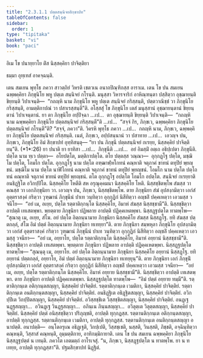 ```yaml
---
title: "2.3.1.1 ปตฺตสนฺนิจยสิกฺขาปท"
tableOfContents: false
sidebar:
  order: 1
type: "tipitaka"
basket: "vi"
book: "paci"
---
```



<DynamicBreadcrumb />


<Paragraph number="2424" type="center" book="paci">
อิเม โข ปนายฺยาโย ติํส นิสฺสคฺคิยา ปาจิตฺติยา

  
ธมฺมา อุทฺเทสํ อาคจฺฉนฺติ.


</Paragraph>

<Division number="733" book="paci">

<Paragraph number="2425" book="paci">
เตน สมเยน พุทฺโธ ภควา สาวตฺถิยํ วิหรติ เชตวเน อนาถปิณฺฑิกสฺส อาราเม. เตน โข ปน สมเยน ฉพฺพคฺคิยา ภิกฺขุนิโย พหู ปตฺเต สนฺนิจยํ กโรนฺติ. มนุสฺสา วิหารจาริกํ อาหิณฺฑนฺตา ปสฺสิตฺวา อุชฺฌายนฺติ ขิยฺยนฺติ วิปาเจนฺติ—  “กถญฺหิ นาม ภิกฺขุนิโย พหู ปตฺเต สนฺนิจยํ กริสฺสนฺติ, ปตฺตวาณิชฺชํ วา ภิกฺขุนิโย กริสฺสนฺติ, อามตฺติกาปณํ วา ปสาเรสฺสนฺตี”ติ.
</Paragraph>

<Paragraph number="2426" book="paci">
อโสฺสสุํ โข ภิกฺขุนิโย เตสํ มนุสฺสานํ อุชฺฌายนฺตานํ ขิยฺยนฺตานํ วิปาเจนฺตานํ. ยา ตา ภิกฺขุนิโย อปฺปิจฺฉา …เป…  ตา อุชฺฌายนฺติ ขิยฺยนฺติ วิปาเจนฺติ—  “กถญฺหิ นาม ฉพฺพคฺคิยา ภิกฺขุนิโย ปตฺตสนฺนิจยํ กริสฺสนฺตี”ติ …เป…  “สจฺจํ กิร, ภิกฺขเว, ฉพฺพคฺคิยา ภิกฺขุนิโย ปตฺตสนฺนิจยํ กโรนฺตี”ติ? “สจฺจํ, ภควา”ติ. วิครหิ พุทฺโธ ภควา …เป…  กถญฺหิ นาม, ภิกฺขเว, ฉพฺพคฺคิยา ภิกฺขุนิโย ปตฺตสนฺนิจยํ กริสฺสนฺติ. เนตํ, ภิกฺขเว, อปฺปสนฺนานํ วา ปสาทาย …เป…  เอวญฺจ ปน, ภิกฺขเว, ภิกฺขุนิโย อิมํ สิกฺขาปทํ อุทฺทิสนฺตุ—
</Paragraph>

</Division>
<Division number="734" book="paci">

<Paragraph number="2427" book="paci">
<Emphasis>“ยา ปน ภิกฺขุนี ปตฺตสนฺนิจยํ กเรยฺย</Emphasis>, <Emphasis>นิสฺสคฺคิยํ ปาจิตฺติยนฺ”</Emphasis>ติ. (*1*:<Emphasis>26</Emphasis>)
</Paragraph>

</Division>
<Division number="735" book="paci">

<Paragraph number="2428" book="paci">
<Emphasis>ยา ปนา</Emphasis>ติ ยา ยาทิสา …เป…  <Emphasis>ภิกฺขุนี</Emphasis>ติ …เป…  อยํ อิมสฺมิํ อตฺเถ อธิปฺเปตา ภิกฺขุนีติ.
</Paragraph>

<Paragraph number="2429" book="paci">
<Emphasis>ปตฺโต</Emphasis> นาม ทฺเว ปตฺตา—  อโยปตฺโต, มตฺติกาปตฺโต. ตโย ปตฺตสฺส วณฺณา—  อุกฺกฏฺโฐ ปตฺโต, มชฺฌิโม ปตฺโต, โอมโก ปตฺโต. <Emphasis>อุกฺกฏฺโฐ</Emphasis> <Emphasis>นาม</Emphasis> <Emphasis>ปตฺโต</Emphasis> อฑฺฒาฬฺหโกทนํ คณฺหาติ จตุภาคํ ขาทนํ ตทุปิยํ พฺยญฺชนํ. <Emphasis>มชฺฌิโม นาม</Emphasis> <Emphasis>ปตฺโต</Emphasis> นาฬิโกทนํ คณฺหาติ จตุภาคํ ขาทนํ ตทุปิยํ พฺยญฺชนํ. <Emphasis>โอมโก นาม</Emphasis> <Emphasis>ปตฺโต</Emphasis> ปตฺโถทนํ คณฺหาติ จตุภาคํ ขาทนํ ตทุปิยํ พฺยญฺชนํ. ตโต อุกฺกฏฺโฐ อปตฺโต โอมโก อปตฺโต.
</Paragraph>

<Paragraph number="2430" book="paci">
<Emphasis>สนฺนิจยํ กเรยฺยา</Emphasis>ติ อนธิฏฺฐิโต อวิกปฺปิโต.
</Paragraph>

<Paragraph number="2431" book="paci">
<Emphasis>นิสฺสคฺคิโย โหตี</Emphasis>ติ สห อรุณุคฺคมนา นิสฺสคฺคิโย โหติ. นิสฺสชฺชิตพฺโพ สํฆสฺส วา คณสฺส วา เอกภิกฺขุนิยา วา. เอวญฺจ ปน, ภิกฺขเว, นิสฺสชฺชิตพฺโพ. ตาย ภิกฺขุนิยา สํฆํ อุปสงฺกมิตฺวา เอกํสํ อุตฺตราสงฺคํ กริตฺวา วุฑฺฒานํ ภิกฺขุนีนํ ปาเท วนฺทิตฺวา อุกฺกุฏิกํ นิสีทิตฺวา อญฺชลิํ ปคฺคเหตฺวา เอวมสฺส วจนีโย—  “อยํ เม, อเยฺย, ปตฺโต รตฺตาติกฺกนฺโต นิสฺสคฺคิโย, อิมาหํ สํฆสฺส นิสฺสชฺชามี”ติ. นิสฺสชฺชิตฺวา อาปตฺติ เทเสตพฺพา. พฺยตฺตาย ภิกฺขุนิยา ปฏิพลาย อาปตฺติ ปฏิคฺคเหตพฺพา. นิสฺสฏฺฐปตฺโต ทาตพฺโพ—
</Paragraph>

<Paragraph number="2432" book="paci">
“สุณาตุ เม, อเยฺย, สํโฆ. อยํ ปตฺโต อิตฺถนฺนามาย ภิกฺขุนิยา นิสฺสคฺคิโย สํฆสฺส นิสฺสฏฺโฐ. ยทิ สํฆสฺส ปตฺตกลฺลํ, สํโฆ อิมํ ปตฺตํ อิตฺถนฺนามาย ภิกฺขุนิยา ทเทยฺยา”ติ.
</Paragraph>

<Paragraph number="2433" book="paci">
ตาย ภิกฺขุนิยา สมฺพหุลา ภิกฺขุนิโย อุปสงฺกมิตฺวา เอกํสํ อุตฺตราสงฺคํ กริตฺวา วุฑฺฒานํ ภิกฺขุนีนํ ปาเท วนฺทิตฺวา อุกฺกุฏิกํ นิสีทิตฺวา อญฺชลิํ ปคฺคเหตฺวา เอวมสฺสุ วจนียา—  “อยํ เม, อยฺยาโย, ปตฺโต รตฺตาติกฺกนฺโต นิสฺสคฺคิโย, อิมาหํ อยฺยานํ นิสฺสชฺชามี”ติ. นิสฺสชฺชิตฺวา อาปตฺติ เทเสตพฺพา. พฺยตฺตาย ภิกฺขุนิยา ปฏิพลาย อาปตฺติ ปฏิคฺคเหตพฺพา. นิสฺสฏฺฐปตฺโต ทาตพฺโพ—
</Paragraph>

<Paragraph number="2434" book="paci">
“สุณนฺตุ เม, อยฺยาโย. อยํ ปตฺโต อิตฺถนฺนามาย ภิกฺขุนิยา นิสฺสคฺคิโย อยฺยานํ นิสฺสฏฺโฐ. ยทิ อยฺยานํ ปตฺตกลฺลํ, อยฺยาโย, อิมํ ปตฺตํ อิตฺถนฺนามาย ภิกฺขุนิยา ทเทยฺยุนฺ”ติ.
</Paragraph>

<Paragraph number="2435" book="paci">
ตาย ภิกฺขุนิยา เอกํ ภิกฺขุนิํ อุปสงฺกมิตฺวา เอกํสํ อุตฺตราสงฺคํ กริตฺวา อุกฺกุฏิกํ นิสีทิตฺวา อญฺชลิํ ปคฺคเหตฺวา เอวมสฺส วจนียา—  “อยํ เม, อเยฺย, ปตฺโต รตฺตาติกฺกนฺโต นิสฺสคฺคิโย. อิมาหํ อยฺยาย นิสฺสชฺชามี”ติ. นิสฺสชฺชิตฺวา อาปตฺติ เทเสตพฺพา. ตาย ภิกฺขุนิยา อาปตฺติ ปฏิคฺคเหตพฺพา. นิสฺสฏฺฐปตฺโต ทาตพฺโพ—  “อิมํ ปตฺตํ อยฺยาย ทมฺมี”ติ.
</Paragraph>

</Division>
<Division number="736" book="paci">

<Paragraph number="2436" book="paci">
รตฺตาติกฺกนฺเต อติกฺกนฺตสญฺญา, นิสฺสคฺคิยํ ปาจิตฺติยํ. รตฺตาติกฺกนฺเต เวมติกา, นิสฺสคฺคิยํ ปาจิตฺติยํ. รตฺตาติกฺกนฺเต อนติกฺกนฺตสญฺญา, นิสฺสคฺคิยํ ปาจิตฺติยํ. อนธิฏฺฐิเต อธิฏฺฐิตสญฺญา, นิสฺสคฺคิยํ ปาจิตฺติยํ. อวิกปฺปิเต วิกปฺปิตสญฺญา, นิสฺสคฺคิยํ ปาจิตฺติยํ. อวิสฺสชฺชิเต วิสฺสชฺชิตสญฺญา, นิสฺสคฺคิยํ ปาจิตฺติยํ. อนฏฺเฐ นฏฺฐสญฺญา…  อวินฏฺเฐ วินฏฺฐสญฺญา…  อภินฺเน ภินฺนสญฺญา…  อวิลุตฺเต วิลุตฺตสญฺญา, นิสฺสคฺคิยํ ปาจิตฺติยํ.
</Paragraph>

<Paragraph number="2437" book="paci">
นิสฺสคฺคิยํ ปตฺตํ อนิสฺสชฺชิตฺวา ปริภุญฺชติ, อาปตฺติ ทุกฺกฏสฺส. รตฺตานติกฺกนฺเต อติกฺกนฺตสญฺญา, อาปตฺติ ทุกฺกฏสฺส. รตฺตานติกฺกนฺเต เวมติกา, อาปตฺติ ทุกฺกฏสฺส. รตฺตานติกฺกนฺเต อนติกฺกนฺตสญฺญา อนาปตฺติ.
</Paragraph>

</Division>
<Division number="737" book="paci">

<Paragraph number="2438" book="paci">
อนาปตฺติ—  อนฺโตอรุเณ อธิฏฺเฐติ, วิกปฺเปติ, วิสฺสชฺเชติ, นสฺสติ, วินสฺสติ, ภิชฺชติ, อจฺฉินฺทิตฺวา คณฺหนฺติ, วิสฺสาสํ คณฺหนฺติ, อุมฺมตฺติกาย, อาทิกมฺมิกายาติ.
</Paragraph>

<Paragraph number="2439" book="paci">
เตน โข ปน สมเยน ฉพฺพคฺคิยา ภิกฺขุนิโย นิสฺสฏฺฐปตฺตํ น เทนฺติ. ภควโต เอตมตฺถํ อาโรเจสุํ. “น, ภิกฺขเว, นิสฺสฏฺฐปตฺโต น ทาตพฺโพ. ยา น ทเทยฺย, อาปตฺติ ทุกฺกฏสฺสา”ติ.

</Paragraph>
</Division>

<Paragraph number="2440" type="center" book="paci">
ปฐมสิกฺขาปทํ นิฏฺฐิตํ.
</Paragraph>